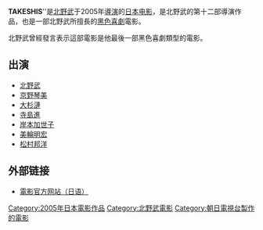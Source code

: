 {{expand|time=2007-09-26T20:10:40Z}}

{{Infobox Film
| name               = TAKESHIS'
| image              = 
| caption            = 
| director           = 北野武
| producer           = 森昌行<br />吉田多喜男
| writer             = 北野武
| starring           = 北野武<br />京野琴美<br />大杉漣<br />寺島進
| music              = NAGI
| cinematography     = 柳島克己 (JSC)
| editing            = 北野武
| studio             = 北野事務所<br />萬代影視<br />[[朝日電視台|朝日電視台]]<br />TOKYO FM<br />[[電通|電通]]
| distributor        = 北野事務所<br />[[松竹|松竹]]
| released           = {{flagicon|JPN}} 2005年11月5日
| runtime            = 107分鐘
| country            = {{JPN}}
| language           = 日語
| hk_name            = 當北野武遇上北野武
| tw_name            = 雙面北野武
}}

'''TAKESHIS'''''是[[北野武|北野武]]于2005年[[導演|導演]]的[[日本电影|日本电影]]，是北野武的第十二部導演作品，也是一部北野武所擅長的[[黑色喜劇|黑色喜劇]]電影。

北野武曾經發言表示這部電影是他最後一部黑色喜劇類型的電影。

== 出演 ==
*[[北野武|北野武]]
*[[京野琴美|京野琴美]]
*[[大杉漣|大杉漣]]
*[[寺島進|寺島進]]
*[[岸本加世子|岸本加世子]]
*[[美輪明宏|美輪明宏]]
*[[松村邦洋|松村邦洋]]

== 外部链接 ==
* [https://web.archive.org/web/20051106031942/http://www.office-kitano.co.jp/takeshis/ 電影官方网站（日语）]

{{北野武導演電影作品}}
{{Japanese film-stub}}

[[Category:2005年日本電影作品|Category:2005年日本電影作品]]
[[Category:北野武電影|Category:北野武電影]]
[[Category:朝日電視台製作的電影|Category:朝日電視台製作的電影]]